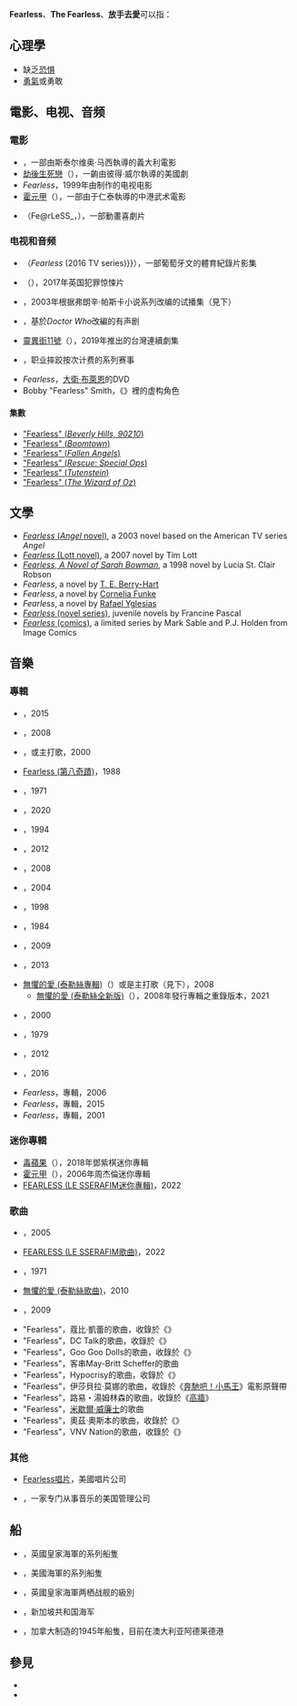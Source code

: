 {{noteTA
|G1=Music
|G2=Show
}}
{{wiktionary|fearless}}
'''Fearless'''、'''The Fearless'''、'''放手去愛'''可以指：

{{TOC right}}
==心理學==
* 缺乏[[恐惧|恐惧]]
* [[勇氣|勇氣]]或勇敢

==電影、电视、音频==
===電影===
* ''{{le|Fearless (1978年電影)|Fearless (1978 film)}}''，一部由斯泰尔维奥·马西執導的義大利電影
* [[劫後生死戀|劫後生死戀]]（{{lang-en|''Fearless'' (1993 film)}}），一齣由彼得·威尔執導的美國劇
* ''Fearless''，1999年由{{le|新西兰南太平洋电影公司|South Pacific Pictures#1995–99}}制作的电视电影
* [[霍元甲_(2006年電影)|霍元甲]]（{{lang-en|''Fearless'' (2006 film)}}），一部由于仁泰執導的中港武术電影
* {{le|終極電玩保母|Fearless (2020 film)}}（Fe@rLeSS_，{{lang-en|''Fearless'' (2020 film) }}），一部動畫喜劇片

===电视和音频===
* {{le|無畏無懼：鬥牛士之旅|Fearless (2016 TV series)}}（''Fearless'' (2016 TV series)}}），一部葡萄牙文的體育紀錄片影集
* {{le|無所畏懼 (英國電視影集)|Fearless (British TV series)}}（{{lang-en|''Fearless'' (British TV series)}}），2017年英国犯罪惊悚片
* {{le|Fearless (TV pilot)}}，2003年根据弗朗辛·帕斯卡小说系列改编的试播集（見下）
* {{le|The Fearless (有声剧)|The Fearless}}，基於''Doctor Who''改編的有声剧
* [[靈異街11號|靈異街11號]]（{{lang-en|''The Fearless''}}），2019年推出的台灣連續劇集
* {{le|DGUSA Fearless}}，职业摔跤按次计费的系列赛事
* ''Fearless''，[[大衛·布萊恩|大衛·布萊恩]]的DVD
* Bobby "Fearless" Smith，《{{le|千面謎城|Boomtown (2002 TV series)}}》裡的虚构角色

==== 集數 ====
* [[Fearless_(Beverly_Hills,_90210)|"Fearless" (''Beverly Hills, 90210'')]]
* [[Fearless_(Boomtown)|"Fearless" (''Boomtown'')]]
* [[Fearless_(Fallen_Angels)|"Fearless" (''Fallen Angels'')]]
* [[Fearless_(Rescue:_Special_Ops)|"Fearless" (''Rescue: Special Ops'')]]
* [[Fearless_(Tutenstein)|"Fearless" (''Tutenstein'')]]
* [[Fearless_(The_Wizard_of_Oz)|"Fearless" (''The Wizard of Oz'')]]

==文學==
* [[Fearless_(Angel_novel)|''Fearless'' (''Angel'' novel)]], a 2003 novel based on the American TV series ''Angel''
* [[Fearless_(Lott_novel)|''Fearless'' (Lott novel)]], a 2007 novel by Tim Lott
* ''[[Fearless,_A_Novel_of_Sarah_Bowman|Fearless, A Novel of Sarah Bowman]]'', a 1998 novel by Lucia St. Clair Robson
* ''Fearless'', a novel by [[T._E._Berry-Hart|T. E. Berry-Hart]]
* ''Fearless'', a novel by [[Cornelia_Funke|Cornelia Funke]]
* ''Fearless'', a novel by [[Rafael_Yglesias|Rafael Yglesias]]
* [[Fearless_(novel_series)|''Fearless'' (novel series)]], juvenile novels by Francine Pascal
* [[Fearless_(comics)|''Fearless'' (comics)]], a limited series by Mark Sable and P.J. Holden from Image Comics

==音樂==

===專輯===
* {{le|Fearless (Acrania專輯)|Fearless (Acrania album)}}，2015
* {{le|Fearless (Cowboy Mouth專輯)|Fearless (Cowboy Mouth album)}}，2008
* {{le|Fearless (克里斯塔爾·劉易斯專輯)|Fearless (Crystal Lewis album)}}，或主打歌，2000
* [[Fearless_(第八奇蹟)|Fearless (第八奇蹟)]]，1988
* {{le|Fearless (Family專輯)|Fearless (Family album)}}，1971
* {{le|Fearless (福勒爾·伊斯特專輯)|Fearless (Fleur East album)}}，2020
* {{le|Fearless (法蘭西斯·鄧納利專輯)|Fearless (Francis Dunnery album)}}，1994
* {{le|Fearless (Group 1 Crew專輯)|Fearless (Group 1 Crew album)}}，2012
* {{le|Fearless (贾兹敏·沙利文專輯)|Fearless (Jazmine Sullivan album)}}，2008
* {{le|Fearless (凱莉·諾布爾專輯)|Fearless (Keri Noble album)}}，2004
* {{le|Fearless (Marvaless專輯)|Fearless (Marvaless album)}}，1998
* {{le|Angstlos|Fearless (Nina Hagen album)|Fearless (尼娜·哈根專輯)}}，1984
* {{le|Fearless (Phillips, Craig and Dean專輯)|Fearless (Phillips, Craig and Dean album)}}，2009
* {{le|Fearless (S7N專輯)|Fearless (S7N album)}}，2013
* [[放手去爱_(泰勒·斯威夫特专辑)|無懼的愛 (泰勒絲專輯)]]（{{lang-en|''Fearless'' (Taylor Swift album)}}）或是主打歌（見下），2008
** [[放手去爱_(重制版)|無懼的愛 (泰勒絲全新版)]]（{{lang-en|''Fearless (Taylor's Version)''}}），2008年發行專輯之重錄版本，2021
* {{le|Fearless (泰芮克拉克專輯)|Fearless (Terri Clark album)}}，2000
* {{le|Fearless (蒂姆·克里專輯)|Fearless (Tim Curry album)}}，1979
* {{le|Fearless (特拉維斯·萊恩專輯)|Fearless (Travis Ryan album)}}，2012
* {{le|Fearless (Virtue專輯)|Fearless (Virtue album)}}，2016
* ''Fearless''，{{le|柯林瑞|Collin Raye}}專輯，2006
* ''Fearless''，{{le|瑪麗娜·凱伊|Marina Kaye}}專輯，2015
* ''Fearless''，{{le|丹尼·禾根|Vaughn (band)}}專輯，2001

===迷你專輯===
* [[童話的休止符#《毒蘋果》|毒蘋果]]（{{lang-en|[[w:en:Fearless_(G.E.M._EP)|''Fearless'' (G.E.M. EP)]]}}），2018年鄧紫棋迷你專輯
* [[霍元甲_EP|霍元甲]]（{{lang-en|''Fearless'' (Jay Chou EP)}}），2006年周杰倫迷你專輯
* [[FEARLESS_(LE_SSERAFIM迷你專輯)|FEARLESS (LE SSERAFIM迷你專輯)]]，2022

===歌曲===
* {{le|Fearless (The Bravery歌曲)|Fearless (The Bravery song)}}，2005
* [[FEARLESS_(LE_SSERAFIM歌曲)|FEARLESS (LE SSERAFIM歌曲)]]，2022
* {{le|Fearless (平克·弗洛伊德歌曲)|Fearless (Pink Floyd song)}}，1971
* [[放手去爱_(泰勒·斯威夫特歌曲)|無懼的愛 (泰勒絲歌曲)]]，2010
* {{le|Fearless (韋斯·卡爾歌曲)|Fearless (Wes Carr song)}}，2009
* "Fearless"，蔻比·凱蕾的歌曲，收錄於《{{le|Breakthrough (蔻比·凱蕾專輯)|Breakthrough (Colbie Caillat album)|Breakthrough}}》
* "Fearless"，DC Talk的歌曲，收錄於《{{le|Supernatural (DC Talk專輯)|Supernatural (DC Talk album)|Supernatural}}》
* "Fearless"，Goo Goo Dolls的歌曲，收錄於《{{le|Miracle Pill}}》
* "Fearless"，{{le|格羅米|Gromee}}客串May-Britt Scheffer的歌曲
* "Fearless"，Hypocrisy的歌曲，收錄於《{{le|Virus (Hypocrisy專輯)|Virus (Hypocrisy album)|Virus}}》
* "Fearless"，伊莎貝拉·莫娜的歌曲，收錄於《[[奔馳吧！小馬王|奔馳吧！小馬王]]》電影原聲帶
* "Fearless"，路易・湯姆林森的歌曲，收錄於《[[高墙_(路易斯·汤姆林森专辑)|高牆]]》
* "Fearless"，[[米歇尔·威廉姆斯_(歌手)|米歇爾·威廉士]]的歌曲
* "Fearless"，奧茲·奧斯本的歌曲，收錄於《{{le|Scream (奧茲·奧斯本專輯)|Scream (Ozzy Osbourne album)|Scream}}》
* "Fearless"，VNV Nation的歌曲，收錄於《{{le|Futureperfect}}》

===其他===
* [[Fearless唱片|Fearless唱片]]，美國唱片公司
* {{le|Fearless Management}}，一家专门从事音乐的美国管理公司

==船==
* {{le|HMS Fearless}}，英國皇家海軍的系列船隻
* {{le|USS Fearless}}，美國海軍的系列船隻
* {{le|无畏级船塢登陸艦|Fearless-class landing platform dock}}，英國皇家海軍两栖战舰的級別
* {{le|无畏级巡逻艇|Fearless-class patrol vessel}}，新加坡共和国海军
*{{le|Fearless (拖船)|Fearless (tugboat)}}，加拿大制造的1945年船隻，目前在澳大利亚阿德莱德港

==參見==
* {{look from}}
* {{le|以Fearless命名人物列表|List of people known as the Fearless}}

{{disambiguation|船}}